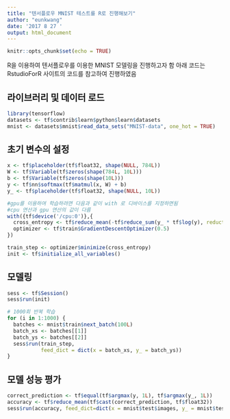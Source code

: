 ```yaml
---
title: "텐서플로우 MNIST 테스트를 R로 진행해보기"
author: "eunkwang"
date: '2017 8 27 '
output: html_document
---
```


```r
knitr::opts_chunk$set(echo = TRUE)
```

R을 이용하여 텐서플로우를 이용한 MNIST 모델링을 진행하고자 함
아래 코드는 RstudioForR 사이트의 코드를 참고하여 진행하였음

## 라이브러리 및 데이터 로드

```r
library(tensorflow)
datasets <- tf$contrib$learn$python$learn$datasets
mnist <- datasets$mnist$read_data_sets("MNIST-data", one_hot = TRUE)
```


## 초기 변수의 설정

```r
x <- tf$placeholder(tf$float32, shape(NULL, 784L))
W <- tf$Variable(tf$zeros(shape(784L, 10L)))
b <- tf$Variable(tf$zeros(shape(10L)))
y <- tf$nn$softmax(tf$matmul(x, W) + b)
y_ <- tf$placeholder(tf$float32, shape(NULL, 10L))

#gpu를 이용하여 학습하려면 다음과 같이 with 로 디바이스를 지정하면됨
#cpu 연산과 gpu 연산의 값이 다름
with({tf$device('/cpu:0')},{
  cross_entropy <- tf$reduce_mean(-tf$reduce_sum(y_ * tf$log(y), reduction_indices=1L))
  optimizer <- tf$train$GradientDescentOptimizer(0.5)
})

train_step <- optimizer$minimize(cross_entropy)
init <- tf$initialize_all_variables()
```


## 모델링

```r
sess <- tf$Session()
sess$run(init)

# 1000회 반복 학습
for (i in 1:1000) {
  batches <- mnist$train$next_batch(100L)
  batch_xs <- batches[[1]]
  batch_ys <- batches[[2]]
  sess$run(train_step,
           feed_dict = dict(x = batch_xs, y_ = batch_ys))
}

```

## 모델 성능 평가

```r
correct_prediction <- tf$equal(tf$argmax(y, 1L), tf$argmax(y_, 1L))
accuracy <- tf$reduce_mean(tf$cast(correct_prediction, tf$float32))
sess$run(accuracy, feed_dict=dict(x = mnist$test$images, y_ = mnist$test$labels))
```

